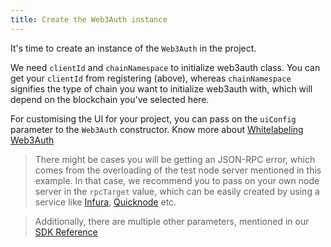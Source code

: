 ```yaml
---
title: Create the Web3Auth instance
---
```


It's time to create an instance of the `Web3Auth` in the project.

We need `clientId` and `chainNamespace` to initialize web3auth class. You can get your `clientId` from registering (above), whereas `chainNamespace`
signifies the type of chain you want to initialize web3auth with, which will depend on the blockchain you've selected here.

For customising the UI for your project, you can pass on the `uiConfig` parameter to the `Web3Auth` constructor. Know more about
[Whitelabeling Web3Auth](/whitelabeling)

> There might be cases you will be getting an JSON-RPC error, which comes from the overloading of the test node server mentioned in this example. In
> that case, we recommend you to pass on your own node server in the `rpcTarget` value, which can be easily created by using a service like
> [Infura](https://infura.io/), [Quicknode](https://www.quicknode.com/) etc.

> Additionally, there are multiple other parameters, mentioned in our [SDK Reference](/sdk/web/web3auth/initialize#instantiating-web3auth)
